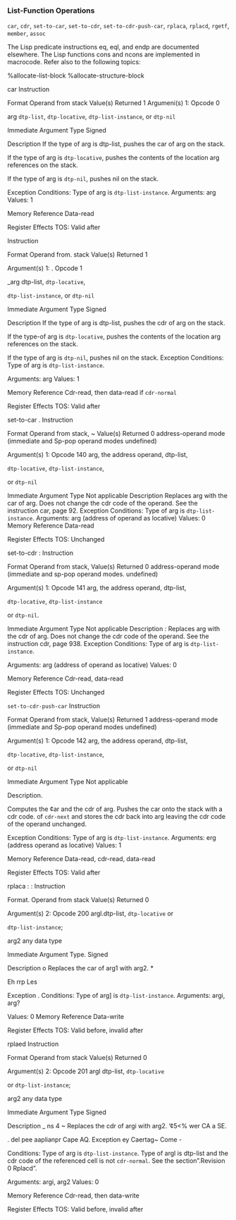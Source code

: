 ### List-Function Operations

`car`, `cdr`, `set-to-car`, `set-to-cdr`, `set-to-cdr-push-car`, `rplaca`, `rplacd`, `rgetf`, `member`, `assoc`

The Lisp predicate instructions eq, eql, and endp are documented elsewhere. The Lisp functions cons and ncons are implemented in macrocode. Refer also to the following topics:

%allocate-list-block %allocate-structure-block

car Instruction

Format Operand from stack Value(s) Returned 1 Argumeni(s) 1: Opcode 0

arg `dtp-list`, `dtp-locative`, `dtp-list-instance`, or `dtp-nil`

Immediate Argument Type Signed

Description If the type of arg is dtp-list, pushes the car of arg on the stack.

If the type of arg is `dtp-locative`, pushes the contents of the location arg references on the stack.

If the type of arg is `dtp-nil`, pushes nil on the stack.

Exception Conditions: Type of arg is `dtp-list-instance`. Arguments: arg Values: 1

Memory Reference Data-read

Register Effects TOS: Valid after

Instruction

Format Operand from. stack Value(s) Returned 1

Argument(s) 1: . Opcode 1

\_arg dtp-list, `dtp-locative`,

`dtp-list-instance`, or `dtp-nil`

Immediate Argument Type Signed

Description If the type of arg is dtp-list, pushes the cdr of arg on the stack.

If the type-of arg is `dtp-locative`, pushes the contents of the location arg references on the stack.

If the type of arg is `dtp-nil`, pushes nil on the stack. Exception Conditions: Type of arg is `dtp-list-instance`.

Arguments: arg Values: 1

Memory Reference Cdr-read, then data-read if `cdr-normal`

Register Effects TOS: Valid after

set-to-car . Instruction

Format Operand from stack, \~ Value(s) Returned 0 address-operand mode (immediate and Sp-pop operand modes undefined)

Argument(s) 1: Opcode 140 arg, the address operand, dtp-list,

`dtp-locative`, `dtp-list-instance`,

or `dtp-nil`

Immediate Argument Type Not applicable Description Replaces arg with the car of arg. Does not change the cdr code of the operand. See the instruction car, page 92. Exception Conditions: Type of arg is `dtp-list-instance`. Arguments: arg (address of operand as locative) Values: 0 Memory Reference Data-read

Register Effects TOS: Unchanged

set-to-cdr : Instruction

Format Operand from stack, Value(s) Returned 0 address-operand mode (immediate and sp-pop operand modes. undefined)

Argument(s) 1: Opcode 141 arg, the address operand, dtp-list,

`dtp-locative`, `dtp-list-instance`

or `dtp-nil`.

Immediate Argument Type Not applicable Description : Replaces arg with the cdr of arg. Does not change the cdr code of the operand. See the instruction cdr, page 938. Exception Conditions: Type of arg is `dtp-list-instance`.

Arguments: arg (address of operand as locative) Values: 0

Memory Reference Cdr-read, data-read

Register Effects TOS: Unchanged

`set-to-cdr-push-car` Instruction

Format Operand from stack, Value(s) Returned 1 address-operand mode (immediate and Sp-pop operand modes undefined)

Argument(s) 1: Opcode 142 arg, the address operand, dtp-list,

`dtp-locative`, `dtp-list-instance`,

or `dtp-nil`

Immediate Argument Type Not applicable

Description.

Computes the ¢ar and the cdr of arg. Pushes the car onto the stack with a cdr code. of `cdr-next` and stores the cdr back into arg leaving the cdr code of the operand unchanged.

Exception Conditions: Type of arg is `dtp-list-instance`. Arguments: erg (address operand as locative) Values: 1

Memory Reference Data-read, cdr-read, data-read

Register Effects TOS: Valid after

rplaca : : Instruction

Format. Operand from stack Value(s) Returned 0

Argument(s) 2: Opcode 200 argl.dtp-list, `dtp-locative` or

`dtp-list-instance`;

arg2 any data type

Immediate Argument Type. Signed

Description o Replaces the car of arg1 with arg2. \*

Eh rrp Les

Exception . Conditions: Type of arg\] is `dtp-list-instance`. Arguments: argi, arg?

Values: 0 Memory Reference Data-write

Register Effects TOS: Valid before, invalid after

rplaed Instruction

Format Operand from stack Value(s) Returned 0

Argument(s) 2: Opcode 201 argl dtp-list, `dtp-locative`

or `dtp-list-instance`;

arg2 any data type

Immediate Argument Type Signed

Description \_ ns 4 \~ Replaces the cdr of argi with arg2. '¢5\<% wer CA a SE.

. del pee aaplianpr Cape AQ. Exception ey Caertag\~ Come -

Conditions: Type of arg is `dtp-list-instance`. Type of argl is dtp-list and the cdr code of the referenced cell is not `cdr-normal`. See the section".Revision 0 Rplacd".

Arguments: argi, arg2 Values: 0

Memory Reference Cdr-read, then data-write

Register Effects TOS: Valid before, invalid after
